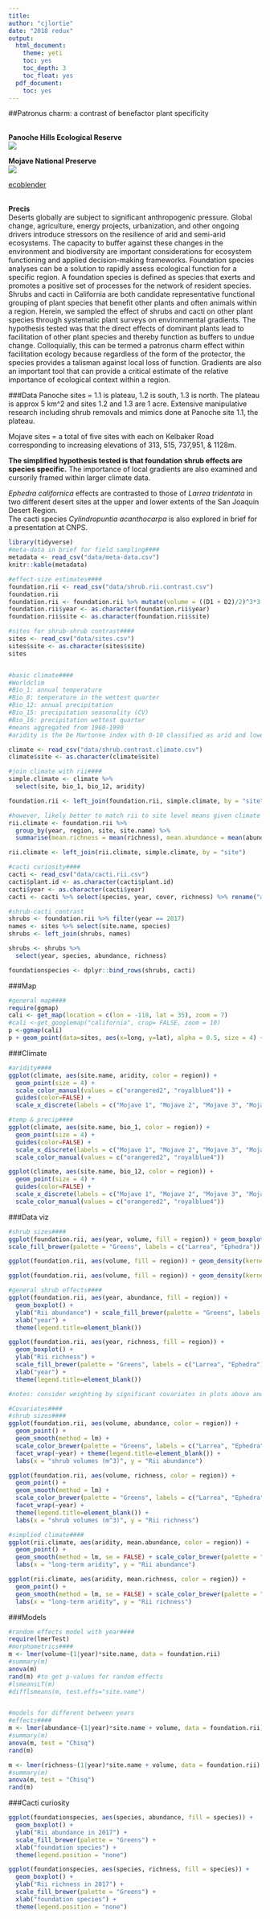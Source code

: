 ```yaml
---
title:
author: "cjlortie"
date: "2018 redux"
output:
  html_document:
    theme: yeti
    toc: yes
    toc_depth: 3
    toc_float: yes
  pdf_document:
    toc: yes
---
```

##Patronus charm: a contrast of benefactor plant specificity

<br>
**Panoche Hills Ecological Reserve**  
![](./Panoche.JPG)  

**Mojave National Preserve**  
![](./MNP.JPG)  


[ecoblender](http://ecoblender.org)  
<br>

**Precis**    
Deserts globally are subject to significant anthropogenic pressure. Global change, agriculture, energy projects, urbanization, and other ongoing drivers introduce stressors on the resilience of arid and semi-arid ecosystems. The capacity to buffer against these changes in the environment and biodiversity are important considerations for ecosystem functioning and applied decision-making frameworks. Foundation species analyses can be a solution to rapidly assess ecological function for a specific region. A foundation species is defined as species that exerts and promotes a positive set of processes for the network of resident species. Shrubs and cacti in California are both candidate representative functional grouping of plant species that benefit other plants and often animals within a region. Herein, we sampled the effect of shrubs and cacti on other plant species through systematic plant surveys on environmental gradients. The hypothesis tested was that the direct effects of dominant plants lead to facilitation of other plant species and thereby function as buffers to undue change. Colloquially, this can be termed a patronus charm effect within facilitation ecology because regardless of the form of the protector, the species provides a talisman against local loss of function. Gradients are also an important tool that can provide a critical estimate of the relative importance of ecological context within a region.

###Data
Panoche sites = 1.1 is plateau, 1.2 is south, 1.3 is north. The plateau is approx 5 km^2 and sites 1.2 and 1.3 are 1 acre. Extensive manipulative research including shrub removals and mimics done at Panoche site 1.1, the plateau.  

Mojave sites = a total of five sites with each on Kelbaker Road corresponding to increasing elevations of 313, 515, 737,951, & 1128m. 

**The simplified hypothesis tested is that foundation shrub effects are species specific.**  The importance of local gradients are also examined and cursorily framed within larger climate data.

*Ephedra californica* effects are contrasted to those of *Larrea tridentata* in two different desert sites at the upper and lower extents of the San Joaquin Desert Region.  
The cacti species *Cylindropuntia acanthocarpa* is also explored in brief for a presentation at CNPS.

```r
library(tidyverse)
#meta-data in brief for field sampling####
metadata <- read_csv("data/meta-data.csv")
knitr::kable(metadata)

#effect-size estimates####
foundation.rii <- read_csv("data/shrub.rii.contrast.csv")
foundation.rii
foundation.rii <- foundation.rii %>% mutate(volume = ((D1 + D2)/2)^3*3.14*(1/3))
foundation.rii$year <- as.character(foundation.rii$year)
foundation.rii$site <- as.character(foundation.rii$site)

#sites for shrub-shrub contrast####
sites <- read_csv("data/sites.csv")
sites$site <- as.character(sites$site)
sites


#basic climate####
#Worldclim
#Bio_1: annual temperature
#Bio_8: temperature in the wettest quarter
#Bio_12: annual precipitation
#Bio_15: precipitation seasonality (CV)
#Bio_16: precipitation wettest quarter
#means aggregated from 1960-1990
#aridity is the De Martonne index with 0-10 classified as arid and lower values denote relatively more arid systems

climate <- read_csv("data/shrub.contrast.climate.csv")
climate$site <- as.character(climate$site)

#join climate with rii####
simple.climate <- climate %>%
  select(site, bio_1, bio_12, aridity)

foundation.rii <- left_join(foundation.rii, simple.climate, by = "site")

#however, likely better to match rii to site level means given climate estimates are also at the site level and not shrub level
rii.climate <- foundation.rii %>% 
  group_by(year, region, site, site.name) %>% 
  summarise(mean.richness = mean(richness), mean.abundance = mean(abundance)) 

rii.climate <- left_join(rii.climate, simple.climate, by = "site")

#cacti curiosity####
cacti <- read_csv("data/cacti.rii.csv")
cacti$plant.id <- as.character(cacti$plant.id)
cacti$year <- as.character(cacti$year)
cacti <- cacti %>% select(species, year, cover, richness) %>% rename("abundance" = "cover") #treat cover as analog for abundance because it is an effect size measure for relative difference in a similar measure

#shrub-cacti contrast
shrubs <- foundation.rii %>% filter(year == 2017)
names <- sites %>% select(site.name, species)
shrubs <- left_join(shrubs, names)

shrubs <- shrubs %>% 
  select(year, species, abundance, richness)

foundationspecies <- dplyr::bind_rows(shrubs, cacti)

```

###Map
```r
#general map####
require(ggmap)
cali <- get_map(location = c(lon = -118, lat = 35), zoom = 7)
#cali <-get_googlemap("california", crop= FALSE, zoom = 10)
p <-ggmap(cali)
p + geom_point(data=sites, aes(x=long, y=lat), alpha = 0.5, size = 4) + labs(x ="longitude", y = "latitude")


```

###Climate
```r
#aridity####
ggplot(climate, aes(site.name, aridity, color = region)) + 
  geom_point(size = 4) + 
  scale_color_manual(values = c("orangered2", "royalblue4")) +
  guides(color=FALSE) +
  scale_x_discrete(labels = c("Mojave 1", "Mojave 2", "Mojave 3", "Mojave 4", "Mojave 5", "Panoche 1", "Panoche 2", "Panoche 3")) + labs(x = "sites", y = "long-term aridity") + ylim(0,3)

#temp & precip####
ggplot(climate, aes(site.name, bio_1, color = region)) + 
  geom_point(size = 4) +
  guides(color=FALSE) +
  scale_x_discrete(labels = c("Mojave 1", "Mojave 2", "Mojave 3", "Mojave 4", "Mojave 5", "Panoche 1", "Panoche 2", "Panoche 3")) + labs(x = "sites", y = "long-term temperature (C)") + 
  scale_color_manual(values = c("orangered2", "royalblue4"))

ggplot(climate, aes(site.name, bio_12, color = region)) + 
  geom_point(size = 4) +
  guides(color=FALSE) +
  scale_x_discrete(labels = c("Mojave 1", "Mojave 2", "Mojave 3", "Mojave 4", "Mojave 5", "Panoche 1", "Panoche 2", "Panoche 3")) + labs(x = "sites", y = "long-term precipitation (mm)") + 
  scale_color_manual(values = c("orangered2", "royalblue4"))

```

###Data viz
```r
#shrub sizes####
ggplot(foundation.rii, aes(year, volume, fill = region)) + geom_boxplot() + ylab("shrub volumes (m^3)") + 
scale_fill_brewer(palette = "Greens", labels = c("Larrea", "Ephedra")) + theme(legend.title=element_blank())

ggplot(foundation.rii, aes(volume, fill = region)) + geom_density(kernel = "gaussian", alpha = .5) + scale_fill_brewer(palette = "Greens", labels = c("Larrea", "Ephedra")) + xlab("shrub volumes (m^3)") + theme(legend.title=element_blank())

ggplot(foundation.rii, aes(volume, fill = region)) + geom_density(kernel = "gaussian", alpha = .5) + scale_fill_brewer(palette = "Greens", labels = c("Larrea", "Ephedra")) + xlab("shrub volumes (m^3)") + theme(legend.title=element_blank()) + facet_wrap(~year)

#general shrub effects####
ggplot(foundation.rii, aes(year, abundance, fill = region)) + 
  geom_boxplot() + 
  ylab("Rii abundance") + scale_fill_brewer(palette = "Greens", labels = c("Larrea", "Ephedra")) + 
  xlab("year") + 
  theme(legend.title=element_blank())

ggplot(foundation.rii, aes(year, richness, fill = region)) + 
  geom_boxplot() + 
  ylab("Rii richness") + 
  scale_fill_brewer(palette = "Greens", labels = c("Larrea", "Ephedra")) + 
  xlab("year") + 
  theme(legend.title=element_blank())

#notes: consider weighting by significant covariates in plots above and also this is the mean effect - ie intensity that is not related to the frequency, ie how often you see it so use density plots too.

#Covariates####
#shrub sizes####
ggplot(foundation.rii, aes(volume, abundance, color = region)) + 
  geom_point() + 
  geom_smooth(method = lm) + 
  scale_color_brewer(palette = "Greens", labels = c("Larrea", "Ephedra")) + 
  facet_wrap(~year) + theme(legend.title=element_blank()) +
  labs(x = "shrub volumes (m^3)", y = "Rii abundance")

ggplot(foundation.rii, aes(volume, richness, color = region)) + 
  geom_point() + 
  geom_smooth(method = lm) + 
  scale_color_brewer(palette = "Greens", labels = c("Larrea", "Ephedra")) + 
  facet_wrap(~year) + 
  theme(legend.title=element_blank()) +
  labs(x = "shrub volumes (m^3)", y = "Rii richness")

#simplied climate####
ggplot(rii.climate, aes(aridity, mean.abundance, color = region)) + 
  geom_point() + 
  geom_smooth(method = lm, se = FALSE) + scale_color_brewer(palette = "Greens", labels = c("Larrea", "Ephedra")) + facet_wrap(~year) + theme(legend.title=element_blank()) +
  labs(x = "long-term aridity", y = "Rii abundance")

ggplot(rii.climate, aes(aridity, mean.richness, color = region)) + 
  geom_point() + 
  geom_smooth(method = lm, se = FALSE) + scale_color_brewer(palette = "Greens", labels = c("Larrea", "Ephedra")) + facet_wrap(~year) + theme(legend.title=element_blank()) +
  labs(x = "long-term aridity", y = "Rii richness")

```

###Models
```r
#random effects model with year####
require(lmerTest)
#morphometrics####
m <- lmer(volume~(1|year)*site.name, data = foundation.rii)
#summary(m)
anova(m)
rand(m) #to get p-values for random effects
#lsmeansLT(m)
#difflsmeans(m, test.effs="site.name")


#models for different between years
#effects####
m <- lmer(abundance~(1|year)*site.name + volume, data = foundation.rii)
#summary(m)
anova(m, test = "Chisq")
rand(m) 

m <- lmer(richness~(1|year)*site.name + volume, data = foundation.rii)
#summary(m)
anova(m, test = "Chisq")
rand(m) 
```

###Cacti curiosity
```r
ggplot(foundationspecies, aes(species, abundance, fill = species)) +
  geom_boxplot() + 
  ylab("Rii abundance in 2017") + 
  scale_fill_brewer(palette = "Greens") + 
  xlab("foundation species") + 
  theme(legend.position = "none")

ggplot(foundationspecies, aes(species, richness, fill = species)) +
  geom_boxplot() + 
  ylab("Rii richness in 2017") + 
  scale_fill_brewer(palette = "Greens") + 
  xlab("foundation species") + 
  theme(legend.position = "none")
  
```